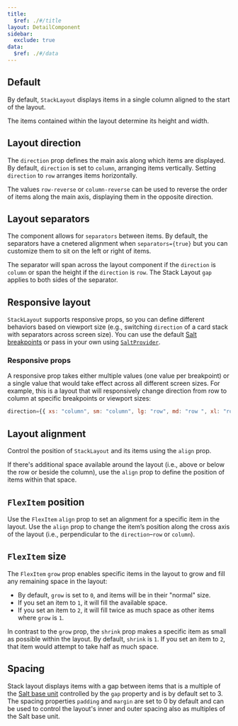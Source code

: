 ```yaml
---
title:
  $ref: ./#/title
layout: DetailComponent
sidebar:
  exclude: true
data:
  $ref: ./#/data
---
```


## Default

By default, `StackLayout` displays items in a single column aligned to the start of the layout.

The items contained within the layout determine its height and width.

<LivePreview componentName="stack-layout" exampleName="Default" />

## Layout direction

The `direction` prop defines the main axis along which items are displayed. By default, `direction` is set to `column`, arranging items vertically. Setting `direction` to `row` arranges items horizontally.

The values `row-reverse` or `column-reverse` can be used to reverse the order of items along the main axis, displaying them in the opposite direction.

<LivePreview componentName="stack-layout" exampleName="LayoutDirection" />

## Layout separators

The component allows for `separators` between items. By default, the separators have a cnetered alignment when `separators={true}` but you can customize them to sit on the left or right of items.

The separator will span across the layout component if the `direction` is `column` or span the height if the `direction` is `row`. The Stack Layout `gap` applies to both sides of the separator.

<LivePreview componentName="stack-layout" exampleName="LayoutSeparators" />

## Responsive layout

`StackLayout` supports responsive props, so you can define different behaviors based on viewport size (e.g., switching `direction` of a card stack with separators across screen size). You can use the default [Salt breakpoints](https://www.saltdesignsystem.com/salt/foundations/responsiveness/breakpoints) or pass in your own using [`SaltProvider`](/salt/components/salt-provider/).

### Responsive props

A responsive prop takes either multiple values (one value per breakpoint) or a single value that would take effect across all different screen sizes. For example, this is a layout that will responsively change direction from row to column at specific breakpoints or viewport sizes:

```js
direction={{ xs: "column", sm: "column", lg: "row", md: "row ", xl: "row" }}
```

<LivePreview componentName="stack-layout" exampleName="ResponsiveLayout" />

## Layout alignment

Control the position of `StackLayout` and its items using the `align` prop.

If there's additional space available around the layout (i.e., above or below the row or beside the column), use the `align` prop to define the position of items within that space.

<LivePreview componentName="stack-layout" exampleName="LayoutAlignment" />

## `FlexItem` position

Use the `FlexItem` `align` prop to set an alignment for a specific item in the layout. Use the `align` prop to change the item’s position along the cross axis of the layout (i.e., perpendicular to the `direction`–`row` or `column`).

<LivePreview componentName="stack-layout" exampleName="FlexItemPosition" />

## `FlexItem` size

The `FlexItem` `grow` prop enables specific items in the layout to grow and fill any remaining space in the layout:

- By default, `grow` is set to `0`, and items will be in their "normal" size.
- If you set an item to `1`, it will fill the available space.
- If you set an item to `2`, it will fill twice as much space as other items where `grow` is `1`.

In contrast to the `grow` prop, the `shrink` prop makes a specific item as small as possible within the layout. By default, `shrink` is `1`. If you set an item to `2`, that item would attempt to take half as much space.

<LivePreview componentName="stack-layout" exampleName="FlexItemSize" />

## Spacing

Stack layout displays items with a gap between items that is a multiple of the [Salt base unit](/salt/foundations/spacing) controlled by the `gap` property and is by default set to 3.
The spacing properties `padding` and `margin` are set to 0 by default and can be used to control the layout's inner and outer spacing also as multiples of the Salt base unit.

<LivePreview componentName="stack-layout" exampleName="Spacing" />
